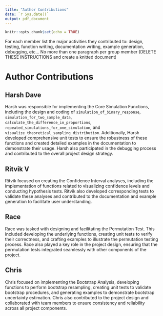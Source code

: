 ```yaml
---
title: "Author Contributions"
date: `r Sys.date()`
output: pdf_document
---
```


```r
knitr::opts_chunk$set(echo = TRUE)
```

For each member list the major activities they contributed to: design, testing, function writing, documentation writing, example generation, debugging, etc... No more than one paragraph per group member (DELETE THESE INSTRUCTIONS and create a knitted document)

# Author Contributions

## Harsh Dave
Harsh was responsible for implementing the Core Simulation Functions, including the design and coding of `simulation_of_binary_response`, `simulation_for_two_sample_data`, `calculate_the_difference_in_proportions`, `repeated_simulations_for_one_simulation`, and `visualize_theoretical_sampling_distribution`. Additionally, Harsh developed comprehensive unit tests to ensure the robustness of these functions and created detailed examples in the documentation to demonstrate their usage. Harsh also participated in the debugging process and contributed to the overall project design strategy.

## Ritvik V
Ritvik focused on creating the Confidence Interval analyses, including the implementation of functions related to visualizing confidence levels and conducting hypothesis tests. Ritvik also developed corresponding tests to validate these analyses and contributed to the documentation and example generation to facilitate user understanding.

## Race
Race was tasked with designing and facilitating the Permutation Test. This included developing the underlying functions, creating unit tests to verify their correctness, and crafting examples to illustrate the permutation testing process. Race also played a key role in the project design, ensuring that the permutation tests integrated seamlessly with other components of the project.

## Chris
Chris focused on implementing the Bootstrap Analysis, developing functions to perform bootstrap resampling, creating unit tests to validate bootstrap procedures, and generating examples to demonstrate bootstrap uncertainty estimation. Chris also contributed to the project design and collaborated with team members to ensure consistency and reliability across all project components.
